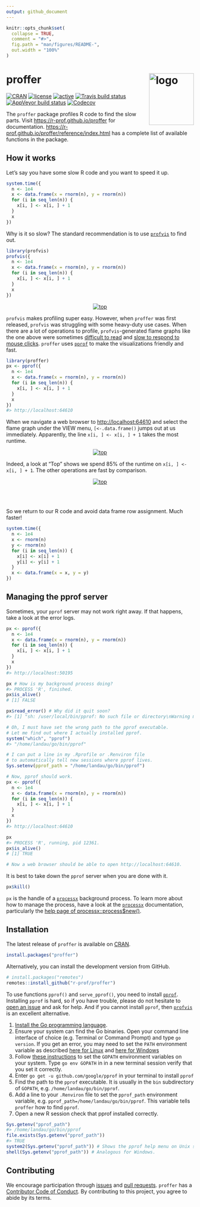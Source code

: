 ```yaml
---
output: github_document
---
```


<!-- README.md is generated from README.Rmd. Please edit that file -->

```r
knitr::opts_chunk$set(
  collapse = TRUE,
  comment = "#>",
  fig.path = "man/figures/README-",
  out.width = "100%"
)
```

# proffer <img src="https://r-prof.github.io/proffer/reference/figures/logo.png" align="right" alt="logo" width="120" height="139" style="border: none; float: right;">

[![CRAN](https://www.r-pkg.org/badges/version/proffer)](https://cran.r-project.org/package=proffer)
[![license](https://img.shields.io/badge/licence-MIT-blue.svg)](https://opensource.org/licenses/MIT)
[![active](https://www.repostatus.org/badges/latest/active.svg)](https://www.repostatus.org/#active)
[![Travis build status](https://travis-ci.org/r-prof/proffer.svg?branch=master)](https://travis-ci.org/r-prof/proffer)
[![AppVeyor build status](https://ci.appveyor.com/api/projects/status/github/r-prof/proffer?branch=master&svg=true)](https://ci.appveyor.com/project/r-prof/proffer)
[![Codecov](https://codecov.io/github/r-prof/proffer/coverage.svg?branch=master)](https://codecov.io/github/r-prof/proffer?branch=master)

The `proffer` package profiles R code to find the slow parts. Visit <https://r-prof.github.io/proffer> for documentation. <https://r-prof.github.io/proffer/reference/index.html> has a complete list of available functions in the package. 

## How it works

Let's say you have some slow R code and you want to speed it up.

```r
system.time({
  n <- 1e4
  x <- data.frame(x = rnorm(n), y = rnorm(n))
  for (i in seq_len(n)) {
    x[i, ] <- x[i, ] + 1
  }
  x
})
```

Why is it so slow? The standard recommendation is to use [`profvis`](https://github.com/rstudio/profvis) to find out. 

```r
library(profvis)
profvis({
  n <- 1e4
  x <- data.frame(x = rnorm(n), y = rnorm(n))
  for (i in seq_len(n)) {
    x[i, ] <- x[i, ] + 1
  }
  x
})
```

<center>
<a href="https://r-prof.github.io/proffer/reference/figures/profvis.png">
<img src="https://r-prof.github.io/proffer/reference/figures/profvis.png" alt="top" align="center" style = "border: none; float: center;">
</a>
</center>

`profvis` makes profiling super easy. However, when `proffer` was first released, `profvis` was struggling with some heavy-duty use cases. When there are a lot of operations to profile, `profvis`-generated flame graphs like the one above were sometimes [difficult to read](https://github.com/rstudio/profvis/issues/115) and [slow to respond to mouse clicks](https://github.com/rstudio/profvis/issues/104). `proffer` uses [`pprof`](https://github.com/google/pprof) to make the visualizations friendly and fast.

```r
library(proffer)
px <- pprof({
  n <- 1e4
  x <- data.frame(x = rnorm(n), y = rnorm(n))
  for (i in seq_len(n)) {
    x[i, ] <- x[i, ] + 1
  }
  x
})
#> http://localhost:64610
```


When we navigate a web browser to <http://localhost:64610> and select the flame graph under the VIEW menu, `[<-.data.frame()` jumps out at us immediately. Apparently, the line `x[i, ] <- x[i, ] + 1` takes the most runtime.

<center>
<a href="https://r-prof.github.io/proffer/reference/figures/flame.png">
<img src="https://r-prof.github.io/proffer/reference/figures/flame.png" alt="top" align="center" style = "border: none; float: center;">
</a>
</center>

Indeed, a look at "Top" shows we spend 85% of the runtime on `x[i, ] <- x[i, ] + 1`. The other operations are fast by comparison.

<center>
<a href="https://r-prof.github.io/proffer/reference/figures/top.png">
<img src="https://r-prof.github.io/proffer/reference/figures/top.png" alt="top" align="center" style = "border: none; float: center;">
</a>
</center>
<br><br>

So we return to our R code and avoid data frame row assignment. Much faster!

```r
system.time({
  n <- 1e4
  x <- rnorm(n)
  y <- rnorm(n)
  for (i in seq_len(n)) {
    x[i] <- x[i] + 1
    y[i] <- y[i] + 1
  }
  x <- data.frame(x = x, y = y)
})
```

## Managing the pprof server

Sometimes, your `pprof` server may not work right away. If that happens, take a look at the error logs.

```r
px <- pprof({
  n <- 1e4
  x <- data.frame(x = rnorm(n), y = rnorm(n))
  for (i in seq_len(n)) {
    x[i, ] <- x[i, ] + 1
  }
  x
})
#> http://localhost:50195

px # How is my background process doing?
#> PROCESS 'R', finished.
px$is_alive()
# [1] FALSE

px$read_error() # Why did it quit soon?
#> [1] "sh: /user/local/bin/pprof: No such file or directory\nWarning message:\nIn system2(Sys.getenv(\"pprof_path\"), args) : error in running command\n"

# Oh, I must have set the wrong path to the pprof executable.
# Let me find out where I actually installed pprof.
system("which", "pprof")
#> "/home/landau/go/bin/pprof"

# I can put a line in my .Rprofile or .Renviron file
# to automatically tell new sessions where pprof lives.
Sys.setenv(pprof_path = "/home/landau/go/bin/pprof")

# Now, pprof should work.
px <- pprof({
  n <- 1e4
  x <- data.frame(x = rnorm(n), y = rnorm(n))
  for (i in seq_len(n)) {
    x[i, ] <- x[i, ] + 1
  }
  x
})
#> http://localhost:64610

px
#> PROCESS 'R', running, pid 12361.
px$is_alive()
# [1] TRUE

# Now a web browser should be able to open http://localhost:64610.
```

It is best to take down the `pprof` server when you are done with it.

```r
px$kill()
```

`px` is the handle of a [`processx`](https://github.com/r-lib/processx) background process. To learn more about how to manage the process, have a look at the [`processx`](https://processx.r-lib.org/) documentation, particularly the [help page of processx::process$new()](https://processx.r-lib.org/reference/process.html).

## Installation

The latest release of `proffer` is available on [CRAN](https://CRAN.R-project.org).

```r
install.packages("proffer")
```

Alternatively, you can install the development version from GitHub.

```r
# install.packages("remotes")
remotes::install_github("r-prof/proffer")
```

To use functions `pprof()` and `serve_pprof()`, you need to install [`pprof`](https://github.com/google/pprof). Installing `pprof` is hard, so if you have trouble, please do not hesitate to [open an issue](https://github.com/r-prof/proffer/issues) and ask for help. And if you cannot install `pprof`, then [`profvis`](https://rstudio.github.io/profvis/) is an excellent alternative.

1. [Install the Go programming language](https://golang.org/doc/install).
2. Ensure your system can find the Go binaries. Open your command line interface of choice (e.g. Terminal or Command Prompt) and type `go version`. If you get an error, you may need to set the `PATH` environment variable as described [here for Linux](https://www.callicoder.com/golang-installation-setup-gopath-workspace/#linux) and [here for Windows](http://www.wadewegner.com/2014/12/easy-go-programming-setup-for-windows/)
3. Follow [these instructions](https://github.com/golang/go/wiki/SettingGOPATH) to set the `GOPATH` environment variables on your system. Type `go env GOPATH` in in a new terminal session verify that you set it correctly. 
4. Enter `go get -u github.com/google/pprof` in your terminal to install `pprof`
5. Find the path to the `pprof` executable. It is usually in the `bin` subdirectory of `GOPATH`, e.g. `/home/landau/go/bin/pprof`.
6. Add a line to your `.Renviron` file to set the `pprof_path` environment variable, e.g. `pprof_path=/home/landau/go/bin/pprof`. This variable tells `proffer` how to find `pprof`.
7. Open a new R session check that pprof installed correctly.

```r
Sys.getenv("pprof_path")
#> /home/landau/go/bin/pprof
file.exists(Sys.getenv("pprof_path"))
#> TRUE
system2(Sys.getenv("pprof_path")) # Shows the pprof help menu on Unix systems.
shell(Sys.getenv("pprof_path")) # Analogous for Windows.
```

## Contributing

We encourage participation through [issues](https://github.com/r-prof/proffer/issues) and [pull requests](https://github.com/r-prof/proffer/pulls). `proffer` has a [Contributor Code of Conduct](https://github.com/r-prof/CODE_OF_CONDUCT.md). By contributing to this project, you agree to abide by its terms.

